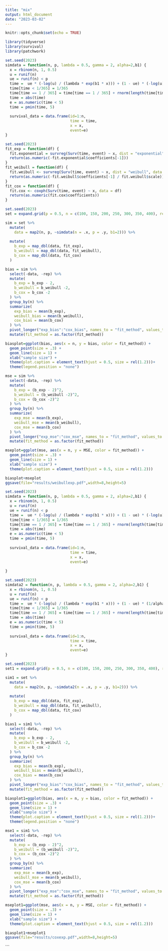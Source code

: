 ```yaml
---
title: "mix"
output: html_document
date: "2023-03-02"
---
```


```r
knitr::opts_chunk$set(echo = TRUE)
```


```r
library(tidyverse)
library(survival)
library(patchwork)

```

```r
set.seed(2023)
simdata = function(n, p, lambda = 0.5, gamma = 2, alpha=2,b1) {
  x = rbinom(n, 1, 0.5)
  u = runif(n)
  ue = runif(n) < p 
  time =  ue * (-log(u) / (lambda * exp(b1 * x))) + (1 - ue) * (-log(u) / (lambda * exp(b1 * x)))^(1 / gamma)
  time[time < 1/365] = 1/365
  time[time == 1 / 365] = time[time == 1 / 365] + rnorm(length(time[time == 1 / 365]), 0, 1e-4)
  time = abs(time)
  e = as.numeric(time < 5)
  time = pmin(time, 5)
  
  survival_data = data.frame(id=1:n,
                             time = time,
                             x = x,
                             event=e)
}
```

```r
set.seed(2023)
fit_exp = function(df) {
  fit.exponential = survreg(Surv(time, event) ~ x, dist = "exponential", data = df)
  return(as.numeric(-fit.exponential$coefficients[-1]))
}
fit_weibull = function(df) {
  fit.weibull <- survreg(Surv(time, event) ~ x, dist = "weibull", data = df)
  return(as.numeric(-fit.weibull$coefficients[-1] / fit.weibull$scale))
}
fit_cox = function(df) {
  fit.cox <- coxph(Surv(time, event) ~ x, data = df)
  return(as.numeric(fit.cox$coefficients))
}
```


```r
set.seed(2023)
set = expand.grid(p = 0.5, n = c(100, 150, 200, 250, 300, 350, 400), rep = 1:1000)

sim = set %>% 
  mutate(
    data = map2(n, p, ~simdata(n = .x, p = .y, b1=2))) %>%
   
  mutate(
    b_exp = map_dbl(data, fit_exp),
    b_weibull = map_dbl(data, fit_weibull),
    b_cox = map_dbl(data, fit_cox)
  )


```

```r
bias = sim %>% 
  select(-data, -rep) %>% 
  mutate(
    b_exp = b_exp - 2, 
    b_weibull = b_weibull -2,
    b_cox = b_cox -2
  ) %>% 
  group_by(n) %>% 
  summarize(
    exp_bias = mean(b_exp),
    weibull_bias = mean(b_weibull),
    cox_bias = mean(b_cox)
  ) %>% 
  pivot_longer("exp_bias":"cox_bias", names_to = "fit_method", values_to = "bias") %>% 
  mutate(fit_method = as.factor(fit_method)) 

biasplot=ggplot(bias, aes(x = n, y = bias, color = fit_method)) +
  geom_point(size = .3) +
  geom_line(size = 1) +
  xlab("sample size") +
  theme(plot.caption = element_text(hjust = 0.5, size = rel(1.2)))+
  theme(legend.position = "none")

```

```r
mse = sim %>% 
  select(-data, -rep) %>%
  mutate(
    b_exp = (b_exp - 2)^2, 
    b_weibull = (b_weibull -2)^2,
    b_cox = (b_cox -2)^2
  ) %>% 
  group_by(n) %>% 
  summarize(
    exp_mse = mean(b_exp),
    weibull_mse = mean(b_weibull),
    cox_mse = mean(b_cox)
  ) %>% 
  pivot_longer("exp_mse":"cox_mse", names_to = "fit_method", values_to = "MSE") %>% 
  mutate(fit_method = as.factor(fit_method)) 

mseplot=ggplot(mse, aes(x = n, y = MSE, color = fit_method)) +
  geom_point(size = .3) +
  geom_line(size = 1) +
  xlab("sample size") +
  theme(plot.caption = element_text(hjust = 0.5, size = rel(1.2)))

```

```r

biasplot+mseplot
ggsave(file="results/weibullexp.pdf",width=8,height=5)


```


```r
set.seed(2023)
simdata = function(n, p, lambda = 0.5, gamma = 2, alpha=2,b1) {
  x = rbinom(n, 1, 0.5)
  u = runif(n)
  ue = runif(n) < p 
  time =  ue * (-log(u) / (lambda * exp(b1 * x))) + (1 - ue) * (-log(u) / (lambda * exp(b1 * x)))^(1 / gamma)
  time[time < 1/365] = 1/365
  time[time == 1 / 365] = time[time == 1 / 365] + rnorm(length(time[time == 1 / 365]), 0, 1e-4)
  time = abs(time)
  e = as.numeric(time < 5)
  time = pmin(time, 5)
  
  survival_data = data.frame(id=1:n,
                             time = time,
                             x = x,
                             event=e)
  
}
```

```r
set.seed(2023)
simdata2 = function(n, p, lambda = 0.5, gamma = 2, alpha=2,b1) {
  x = rbinom(n, 1, 0.5)
  u = runif(n)
  ue = runif(n) < p 
  time =  ue * (-log(u) / (lambda * exp(b1 * x))) + (1 - ue) * (1/alpha) * log(1 - (alpha*log(u) / (lambda * exp(b1 * x))))
  time[time < 1/365] = 1/365
  time[time == 1 / 365] = time[time == 1 / 365] + rnorm(length(time[time == 1 / 365]), 0, 1e-4)
  time = abs(time)
  e = as.numeric(time < 5)
  time = pmin(time, 5)
  
  survival_data = data.frame(id=1:n,
                             time = time,
                             x = x,
                             event=e)
}

```


```r
set.seed(2023)
set1 = expand.grid(p = 0.5, n = c(100, 150, 200, 250, 300, 350, 400), rep = 1:1000)

sim1 = set %>% 
  mutate(
    data = map2(n, p, ~simdata2(n = .x, p = .y, b1=2))) %>%
   
  mutate(
    b_exp = map_dbl(data, fit_exp),
    b_weibull = map_dbl(data, fit_weibull),
    b_cox = map_dbl(data, fit_cox)
  )

```

```r
bias1 = sim1 %>% 
  select(-data, -rep) %>% 
  mutate(
    b_exp = b_exp - 2, 
    b_weibull = b_weibull -2,
    b_cox = b_cox -2
  ) %>% 
  group_by(n) %>% 
  summarize(
    exp_bias = mean(b_exp),
    weibull_bias = mean(b_weibull),
    cox_bias = mean(b_cox)
  ) %>% 
  pivot_longer("exp_bias":"cox_bias", names_to = "fit_method", values_to = "bias") %>% 
  mutate(fit_method = as.factor(fit_method)) 

biasplot1=ggplot(bias, aes(x = n, y = bias, color = fit_method)) +
  geom_point(size = .3) +
  geom_line(size = 1) +
  xlab("sample size") +
  theme(plot.caption = element_text(hjust = 0.5, size = rel(1.2)))+
  theme(legend.position = "none")

```

```r

mse1 = sim1 %>% 
  select(-data, -rep) %>%
  mutate(
    b_exp = (b_exp - 2)^2, 
    b_weibull = (b_weibull -2)^2,
    b_cox = (b_cox -2)^2
  ) %>% 
  group_by(n) %>% 
  summarize(
    exp_mse = mean(b_exp),
    weibull_mse = mean(b_weibull),
    cox_mse = mean(b_cox)
  ) %>% 
  pivot_longer("exp_mse":"cox_mse", names_to = "fit_method", values_to = "MSE") %>% 
  mutate(fit_method = as.factor(fit_method)) 

mseplot1=ggplot(mse, aes(x = n, y = MSE, color = fit_method)) +
  geom_point(size = .3) +
  geom_line(size = 1) +
  xlab("sample size") +
  theme(plot.caption = element_text(hjust = 0.5, size = rel(1.2)))


```

```r

biasplot1+mseplot1
ggsave(file="results/coxexp.pdf",width=8,height=5)


```



```